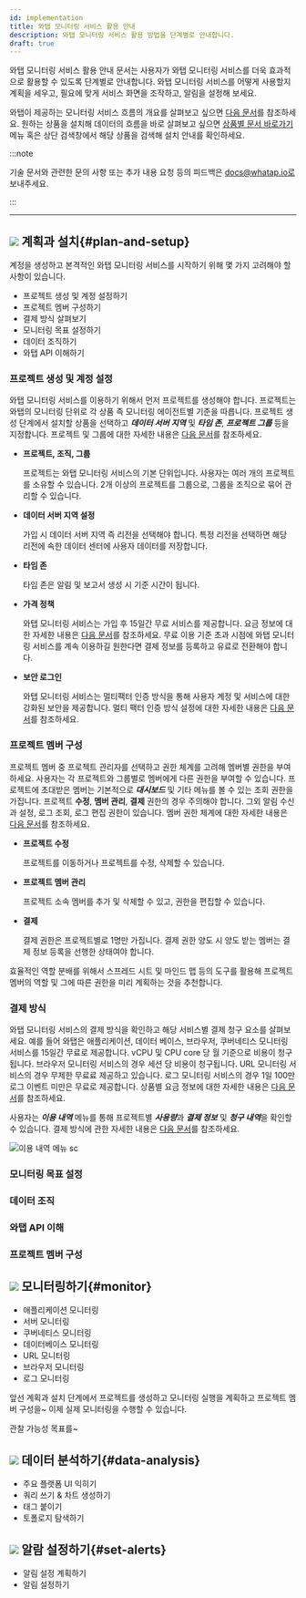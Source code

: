 ```yaml
---
id: implementation
title: 와탭 모니터링 서비스 활용 안내
description: 와탭 모니터링 서비스 활용 방법을 단계별로 안내합니다.
draft: true
---
```


<!-- temp -->
<!-- 구현 시행 활용 안내 -->
<!-- implementation 구현 시행 실행 임의 텍스트 -->

와탭 모니터링 서비스 활용 안내 문서는 사용자가 와탭 모니터링 서비스를 더욱 효과적으로 활용할 수 있도록 단계별로 안내합니다. 와탭 모니터링 서비스를 어떻게 사용할지 계획을 세우고, 필요에 맞게 서비스 화면을 조작하고, 알림을 설정해 보세요.

와탭이 제공하는 모니터링 서비스 흐름의 개요를 살펴보고 싶으면 [다음 문서](../quick-guide)를 참조하세요. 원하는 상품을 설치해 데이터의 흐름을 바로 살펴보고 싶으면 [상품별 문서 바로가기](../#shortcut-product) 메뉴 혹은 상단 검색창에서 해당 상품을 검색해 설치 안내를 확인하세요.

<!-- 설치 안내부터 상세 기술을 확인하세요. 와탭 모니터링 서비스를 효과적으로 활용하기 위해 다음의 단계별 진행을 참고하세요. -->
<!-- 이 문서는 사용자 맞춤형 솔루션 와탭 -->
<!-- 
1. **[계획과 설치](#plan-and-setup)**
1. **[모니터링하기](#monitor)** 
1. **[데이터 분석하기](#data-analysis)**
1. **[알람 설정하기](#set-alerts)**
-->
:::note

기술 문서와 관련한 문의 사항 또는 추가 내용 요청 등의 피드백은 docs@whatap.io로 보내주세요.

:::

---

## ![](/img/number-01.png) 계획과 설치{#plan-and-setup}

계정을 생성하고 본격적인 와탭 모니터링 서비스를 시작하기 위해 몇 가지 고려해야 할 사항이 있습니다. 

* 프로젝트 생성 및 계정 설정하기
* 프로젝트 멤버 구성하기
* 결제 방식 살펴보기
* 모니터링 목표 설정하기
* 데이터 조직하기
* 와탭 API 이해하기

### 프로젝트 생성 및 계정 설정

와탭 모니터링 서비스를 이용하기 위해서 먼저 프로젝트를 생성해야 합니다. 프로젝트는 와탭의 모니터링 단위로 각 상품 즉 모니터링 에이전트별 기준을 따릅니다. 프로젝트 생성 단계에서 설치할 상품을 선택하고 ***데이터 서버 지역*** 및 ***타임 존***, ***프로젝트 그룹*** 등을 지정합니다. 프로젝트 및 그룹에 대한 자세한 내용은 [다음 문서](../project/project-structure)를 참조하세요.

* **프로젝트, 조직, 그룹**

  프로젝트는 와탭 모니터링 서비스의 기본 단위입니다. 사용자는 여러 개의 프로젝트를 소유할 수 있습니다. 2개 이상의 프로젝트를 그룹으로, 그룹을 조직으로 묶어 관리할 수 있습니다. 

* **데이터 서버 지역 설정**

  가입 시 데이터 서버 지역 즉 리전을 선택해야 합니다. 특정 리전을 선택하면 해당 리전에 속한 데이터 센터에 사용자 데이터를 저장합니다. 

* **타임 존**

  타임 존은 알림 및 보고서 생성 시 기준 시간이 됩니다. 

* **가격 정책**

  와탭 모니터링 서비스는 가입 후 15일간 무료 서비스를 제공합니다. 요금 정보에 대한 자세한 내용은 [다음 문서](https://www.whatap.io/ko/pricing/)를 참조하세요. 무료 이용 기준 초과 시점에 와탭 모니터링 서비스를 계속 이용하길 원한다면 결제 정보를 등록하고 유료로 전환해야 합니다.

* **보안 로그인**

  와탭 모니터링 서비스는 멀티팩터 인증 방식을 통해 사용자 계정 및 서비스에 대한 강화된 보안을 제공합니다. 멀티 팩터 인증 방식 설정에 대한 자세한 내용은 [다음 문서](../account/mfa)를 참조하세요.

  <!-- 보안 규정 없음? -->

### 프로젝트 멤버 구성

프로젝트 멤버 중 프로젝트 관리자를 선택하고 권한 체계를 고려해 멤버별 권한을 부여하세요. 사용자는 각 프로젝트와 그룹별로 멤버에게 다른 권한을 부여할 수 있습니다. 프로젝트에 초대받은 멤버는 기본적으로 ***대시보드*** 및 기타 메뉴를 볼 수 있는 조회 권한을 가집니다. 프로젝트 **수정**, **멤버 관리**, **결제** 권한의 경우 주의해야 합니다. 그외 알림 수신과 설정, 로그 조회, 로그 편집 권한이 있습니다. 멤버 권한 체계에 대한 자세한 내용은 [다음 문서](../project/project-structure#project-auth)를 참조하세요. 

* **프로젝트 수정**

  프로젝트를 이동하거나 프로젝트를 수정, 삭제할 수 있습니다.

* **프로젝트 멤버 관리**

  프로젝트 소속 멤버를 추가 및 삭제할 수 있고, 권한을 편집할 수 있습니다.

* **결제**

  결제 권한은 프로젝트별로 1명만 가집니다. 결제 권한 양도 시 양도 받는 멤버는 결제 정보 등록을 선행한 상태여야 합니다.

효율적인 역할 분배를 위해서 스프레드 시트 및 마인드 맵 등의 도구를 활용해 프로젝트 멤버의 역할 및 그에 따른 권한을 미리 계획하는 것을 추천합니다. 

### 결제 방식 

와탭 모니터링 서비스의 결제 방식을 확인하고 해당 서비스별 결제 청구 요소를 살펴보세요. 예를 들어 와탭은 애플리케이션, 데이터 베이스, 브라우저, 쿠버네티스 모니터링 서비스를 15일간 무료로 제공합니다. vCPU 및 CPU core 당 월 기준으로 비용이 청구됩니다. 브라우저 모니터링 서비스의 경우 세션 당 비용이 청구됩니다. URL 모니터링 서비스의 경우 무제한 무료료 제공하고 있습니다. 로그 모니터링 서비스의 경우 1일 100만 로그 이벤트 미만은 무료로 제공합니다. 상품별 요금 정보에 대한 자세한 내용은 [다음 문서](https://www.whatap.io/ko/pricing/)를 참조하세요. 

사용자는 ***이용 내역*** 메뉴를 통해 프로젝트별 ***사용량***과 ***결제 정보*** 및 ***청구 내역***을 확인할 수 있습니다. 결제 방식에 관한 자세한 내용은 [다음 문서](../billing)를 참조하세요. 

![이용 내역 메뉴 sc](/img/impl_metering.png)

<!--

* **프로젝트 관리**<br/>

* **그룹과 조직**<br/>
  사용자는 여러 개의 프로젝트를 소유할 수 있습니다. 2개 이상의 프로젝트를 그룹으로, 그룹을 조직으로 묶어 관리할 수 있습니다. 그룹과 조직에 대한 자세한 내용은 다음 문서([그룹](../project/group), [조직](../project/organization))를 참조하세요.

### 결제 방식 

와탭 모니터링 서비스의 결제 방식을 확인하고 해당 서비스별 결제 청구 요소를 살펴보세요. 예를 들어 와탭은 애플리케이션, 데이터 베이스, 브라우저, 쿠버네티스 모니터링 서비스를 15일간 무료로 제공합니다. vCPU 및 CPU core 당 월 기준으로 비용이 청구됩니다. 브라우저 모니터링 서비스의 경우 세션 당 비용이 청구됩니다. URL 모니터링 서비스의 경우 무제한 무료료 제공하고 있습니다. 로그 모니터링 서비스의 경우 1일 100만 로그 이벤트 미만은 무료로 제공합니다. 상품별 요금 정보에 대한 자세한 내용은 [다음 문서](https://www.whatap.io/ko/pricing/)를 참조하세요. 사용자는 ***이용 내역*** 메뉴를 통해 프로젝트별 ***사용량***을 조회할 수 있습니다. 또한 ***이용 내역*** 메뉴에서 ***결제 정보*** 및 ***청구 내역***을 확인할 수 있습니다. 결제 방식에 관한 자세한 내용은 [다음 문서](../billing)를 참조하세요. 

-->

### 모니터링 목표 설정

### 데이터 조직

### 와탭 API 이해

### 프로젝트 멤버 구성

## ![](/img/number-02.png) 모니터링하기{#monitor}

* 애플리케이션 모니터링
* 서버 모니터링
* 쿠버네티스 모니터링
* 데이터베이스 모니터링
* URL 모니터링
* 브라우저 모니터링
* 로그 모니터링

앞선 계획과 설치 단계에서 프로젝트를 생성하고 모니터링 실행을 계획하고 프로젝트 멤버 구성을~ 이제 실제 모니터링을 수행할 수 있습니다.

관찰 가능성 목표를~ 


## ![](/img/number-03.png) 데이터 분석하기{#data-analysis}

* 주요 플랫폼 UI 익히기
* 쿼리 쓰기 & 차트 생성하기
* 태그 붙이기
* 토폴로지 탐색하기

## ![](/img/number-04.png) 알람 설정하기{#set-alerts}

* 알림 설정 계획하기
* 알림 설정하기

